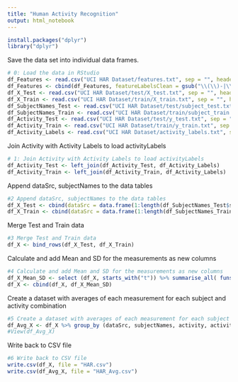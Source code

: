 ```yaml
---
title: "Human Activity Recognition"
output: html_notebook
---
```



```r
install.packages("dplyr")
library("dplyr")
```

Save the data set into individual data frames.

```r
# 0: Load the data in RStudio
df_Features <- read.csv("UCI HAR Dataset/features.txt", sep = "", header = FALSE, col.names = c("featureId", "featureLabel"))
df_Features <- cbind(df_Features, featureLabelsClean = gsub("\\(\\)-|\\(\\)|-", "_", df_Features$featureLabel))
df_X_Test <- read.csv("UCI HAR Dataset/test/X_test.txt", sep = "", header = FALSE, col.names = df_Features$featureLabelsClean)
df_X_Train <- read.csv("UCI HAR Dataset/train/X_train.txt", sep = "", header = FALSE, col.names = df_Features$featureLabelsClean)
df_SubjectNames_Test <- read.csv("UCI HAR Dataset/test/subject_test.txt", sep = "", header = FALSE, col.names = c("subjectNames"))
df_SubjectNames_Train <- read.csv("UCI HAR Dataset/train/subject_train.txt", sep = "", header = FALSE, col.names = c("subjectNames"))
df_Activity_Test <- read.csv("UCI HAR Dataset/test/y_test.txt", sep = "", header = FALSE, col.names = c("activity"))
df_Activity_Train <- read.csv("UCI HAR Dataset/train/y_train.txt", sep = "", header = FALSE, col.names = c("activity"))
df_Activity_Labels <- read.csv("UCI HAR Dataset/activity_labels.txt", sep = "", header = FALSE, col.names = c("activity", "activityLabel"))
```

Join Activity with Activity Labels to load activityLabels

```r
# 1: Join Activity with Activity Labels to load activityLabels
df_Activity_Test <- left_join(df_Activity_Test, df_Activity_Labels)
df_Activity_Train <- left_join(df_Activity_Train, df_Activity_Labels)
```

Append dataSrc, subjectNames to the data tables

```r
#2 Append dataSrc, subjectNames to the data tables
df_X_Test <- cbind(dataSrc = data.frame(1:length(df_SubjectNames_Test$subjectNames), "Test")$X.Test, df_SubjectNames_Test, df_Activity_Test, df_X_Test)
df_X_Train <- cbind(dataSrc = data.frame(1:length(df_SubjectNames_Train$subjectNames), "Train")$X.Train, df_SubjectNames_Train, df_Activity_Train, df_X_Train)

```

Merge Test and Train data

```r
#3 Merge Test and Train data
df_X <- bind_rows(df_X_Test, df_X_Train)
```

Calculate and add Mean and SD for the measurements as new columns

```r
#4 Calculate and add Mean and SD for the measurements as new columns
df_X_Mean_SD <- select (df_X, starts_with("t")) %>% summarise_all( funs(mean, sd))
df_X <- cbind(df_X, df_X_Mean_SD)
```

Create a dataset with averages of each measurement for each subject and activity combination

```r
#5 Create a dataset with averages of each measurement for each subject and activity combination
df_Avg_X <- df_X %>% group_by (dataSrc, subjectNames, activity, activityLabel) %>% summarise_all(funs(mean = mean))
#View(df_Avg_X)
```

Write back to CSV file

```r
#6 Write back to CSV file
write.csv(df_X, file = "HAR.csv")
write.csv(df_Avg_X, file = "HAR_Avg.csv")
```


